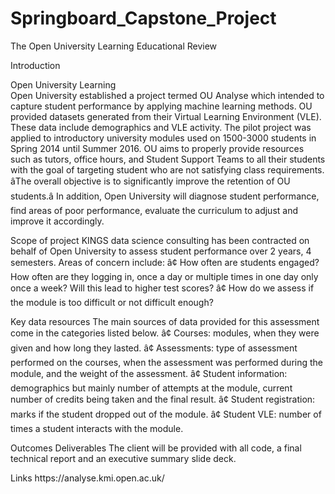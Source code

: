 # Springboard_Capstone_Project
The Open University Learning Educational Review

Introduction

Open University Learning                                                                                                                            
Open University established a project termed OU Analyse which intended to capture student performance by applying machine learning methods.  OU provided datasets generated from their Virtual Learning Environment (VLE).  These data include demographics and VLE activity.  The pilot project was applied to introductory university modules used on 1500-3000 students in Spring 2014 until Summer 2016. 
OU aims to properly provide resources such as tutors, office hours, and Student Support Teams to all their students with the goal of targeting student who are not satisfying class requirements.  âThe overall objective is to significantly improve the retention of OU students.â  In addition, Open University will diagnose student performance, find areas of poor performance, evaluate the curriculum to adjust and improve it accordingly.

Scope of project
KINGS data science consulting has been contracted on behalf of Open University to assess student performance over 2 years, 4 semesters. Areas of concern include:
â¢	How often are students engaged?  How often are they logging in, once a day or multiple times in one day only once a week?  Will this lead to higher test scores? 
â¢	How do we assess if the module is too difficult or not difficult enough?

Key data resources
The main sources of data provided for this assessment come in the categories listed below.
â¢	Courses: modules, when they were given and how long they lasted.
â¢	Assessments: type of assessment performed on the courses, when the assessment was performed during the module, and the weight of the assessment.
â¢	Student information: demographics but mainly number of attempts at the module, current number of credits being taken and the final result.
â¢	Student registration: marks if the student dropped out of the module.
â¢	Student VLE: number of times a student interacts with the module.

Outcomes
Deliverables
The client will be provided with all code, a final technical report and an executive summary slide deck.

Links
https://analyse.kmi.open.ac.uk/


